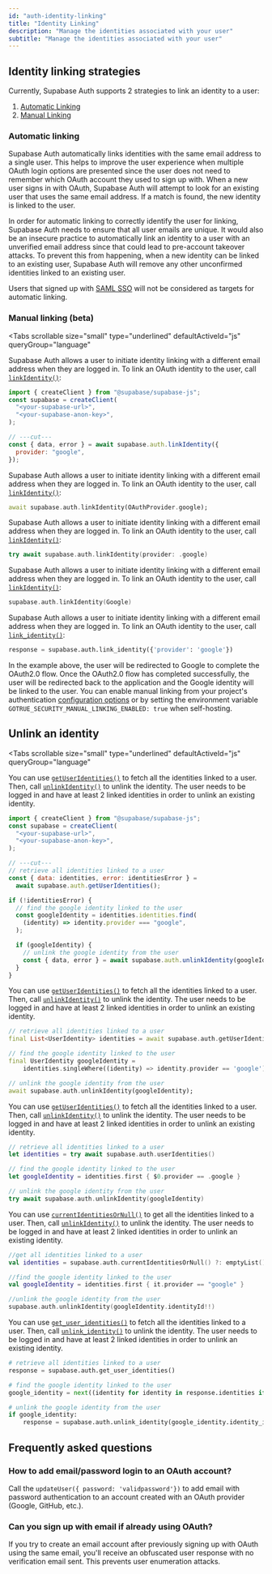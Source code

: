 ```yaml
---
id: "auth-identity-linking"
title: "Identity Linking"
description: "Manage the identities associated with your user"
subtitle: "Manage the identities associated with your user"
---
```


## Identity linking strategies

Currently, Supabase Auth supports 2 strategies to link an identity to a user:

1. [Automatic Linking](#automatic-linking)
2. [Manual Linking](#manual-linking-beta)

### Automatic linking

Supabase Auth automatically links identities with the same email address to a single user. This helps to improve the user experience when multiple OAuth login options are presented since the user does not need to remember which OAuth account they used to sign up with. When a new user signs in with OAuth, Supabase Auth will attempt to look for an existing user that uses the same email address. If a match is found, the new identity is linked to the user.

In order for automatic linking to correctly identify the user for linking, Supabase Auth needs to ensure that all user emails are unique. It would also be an insecure practice to automatically link an identity to a user with an unverified email address since that could lead to pre-account takeover attacks. To prevent this from happening, when a new identity can be linked to an existing user, Supabase Auth will remove any other unconfirmed identities linked to an existing user.

Users that signed up with [SAML SSO](/docs/guides/auth/sso/auth-sso-saml) will not be considered as targets for automatic linking.

### Manual linking (beta)

<Tabs
  scrollable
  size="small"
  type="underlined"
  defaultActiveId="js"
  queryGroup="language"
>
<TabPanel id="js" label="JavaScript">

Supabase Auth allows a user to initiate identity linking with a different email address when they are logged in. To link an OAuth identity to the user, call [`linkIdentity()`](/docs/reference/javascript/auth-linkidentity):

```js
import { createClient } from "@supabase/supabase-js";
const supabase = createClient(
  "<your-supabase-url>",
  "<your-supabase-anon-key>",
);

// ---cut---
const { data, error } = await supabase.auth.linkIdentity({
  provider: "google",
});
```

</TabPanel>
<TabPanel id="dart" label="Dart">

Supabase Auth allows a user to initiate identity linking with a different email address when they are logged in. To link an OAuth identity to the user, call [`linkIdentity()`](/docs/reference/dart/auth-linkidentity):

```dart
await supabase.auth.linkIdentity(OAuthProvider.google);
```

</TabPanel>
<TabPanel id="swift" label="Swift">

Supabase Auth allows a user to initiate identity linking with a different email address when they are logged in. To link an OAuth identity to the user, call [`linkIdentity()`](/docs/reference/swift/auth-linkidentity):

```swift
try await supabase.auth.linkIdentity(provider: .google)
```

</TabPanel>
<TabPanel id="kotlin" label="Kotlin">

Supabase Auth allows a user to initiate identity linking with a different email address when they are logged in. To link an OAuth identity to the user, call [`linkIdentity()`](/docs/reference/kotlin/auth-linkidentity):

```kotlin
supabase.auth.linkIdentity(Google)
```

</TabPanel>
<TabPanel id="python" label="Python">

Supabase Auth allows a user to initiate identity linking with a different email address when they are logged in. To link an OAuth identity to the user, call [`link_identity()`](/docs/reference/python/auth-linkidentity):

```python
response = supabase.auth.link_identity({'provider': 'google'})
```

</TabPanel>
</Tabs>

In the example above, the user will be redirected to Google to complete the OAuth2.0 flow. Once the OAuth2.0 flow has completed successfully, the user will be redirected back to the application and the Google identity will be linked to the user. You can enable manual linking from your project's authentication [configuration options](/dashboard/project/_/settings/auth) or by setting the environment variable `GOTRUE_SECURITY_MANUAL_LINKING_ENABLED: true` when self-hosting.

## Unlink an identity

<Tabs
  scrollable
  size="small"
  type="underlined"
  defaultActiveId="js"
  queryGroup="language"
>
<TabPanel id="js" label="JavaScript">

You can use [`getUserIdentities()`](/docs/reference/javascript/auth-getuseridentities) to fetch all the identities linked to a user. Then, call [`unlinkIdentity()`](/docs/reference/javascript/auth-unlinkidentity) to unlink the identity. The user needs to be logged in and have at least 2 linked identities in order to unlink an existing identity.

```js
import { createClient } from "@supabase/supabase-js";
const supabase = createClient(
  "<your-supabase-url>",
  "<your-supabase-anon-key>",
);

// ---cut---
// retrieve all identities linked to a user
const { data: identities, error: identitiesError } =
  await supabase.auth.getUserIdentities();

if (!identitiesError) {
  // find the google identity linked to the user
  const googleIdentity = identities.identities.find(
    (identity) => identity.provider === "google",
  );

  if (googleIdentity) {
    // unlink the google identity from the user
    const { data, error } = await supabase.auth.unlinkIdentity(googleIdentity);
  }
}
```

</TabPanel>
<TabPanel id="dart" label="Dart">

You can use [`getUserIdentities()`](/docs/reference/dart/auth-getuseridentities) to fetch all the identities linked to a user. Then, call [`unlinkIdentity()`](/docs/reference/dart/auth-unlinkidentity) to unlink the identity. The user needs to be logged in and have at least 2 linked identities in order to unlink an existing identity.

```dart
// retrieve all identities linked to a user
final List<UserIdentity> identities = await supabase.auth.getUserIdentities();

// find the google identity linked to the user
final UserIdentity googleIdentity =
    identities.singleWhere((identity) => identity.provider == 'google');

// unlink the google identity from the user
await supabase.auth.unlinkIdentity(googleIdentity);
```

</TabPanel>
<TabPanel id="swift" label="Swift">

You can use [`getUserIdentities()`](/docs/reference/swift/auth-getuseridentities) to fetch all the identities linked to a user. Then, call [`unlinkIdentity()`](/docs/reference/swift/auth-unlinkidentity) to unlink the identity. The user needs to be logged in and have at least 2 linked identities in order to unlink an existing identity.

```swift
// retrieve all identities linked to a user
let identities = try await supabase.auth.userIdentities()

// find the google identity linked to the user
let googleIdentity = identities.first { $0.provider == .google }

// unlink the google identity from the user
try await supabase.auth.unlinkIdentity(googleIdentity)
```

</TabPanel>
<TabPanel id="kotlin" label="Kotlin">

You can use [`currentIdentitiesOrNull()`](/docs/reference/kotlin/auth-getuseridentities) to get all the identities linked to a user. Then, call [`unlinkIdentity()`](/docs/reference/kotlin/auth-unlinkidentity) to unlink the identity. The user needs to be logged in and have at least 2 linked identities in order to unlink an existing identity.

```kotlin
//get all identities linked to a user
val identities = supabase.auth.currentIdentitiesOrNull() ?: emptyList()

//find the google identity linked to the user
val googleIdentity = identities.first { it.provider == "google" }

//unlink the google identity from the user
supabase.auth.unlinkIdentity(googleIdentity.identityId!!)
```

</TabPanel>
<TabPanel id="python" label="Python">

You can use [`get_user_identities()`](/docs/reference/python/auth-getuseridentities) to fetch all the identities linked to a user. Then, call [`unlink_identity()`](/docs/reference/python/auth-unlinkidentity) to unlink the identity. The user needs to be logged in and have at least 2 linked identities in order to unlink an existing identity.

```python
# retrieve all identities linked to a user
response = supabase.auth.get_user_identities()

# find the google identity linked to the user
google_identity = next((identity for identity in response.identities if identity.provider == 'google'), None)

# unlink the google identity from the user
if google_identity:
    response = supabase.auth.unlink_identity(google_identity.identity_id)
```

</TabPanel>
</Tabs>

## Frequently asked questions

### How to add email/password login to an OAuth account?

Call the `updateUser({ password: 'validpassword'})` to add email with password authentication to an account created with an OAuth provider (Google, GitHub, etc.).

### Can you sign up with email if already using OAuth?

If you try to create an email account after previously signing up with OAuth using the same email, you'll receive an obfuscated user response with no verification email sent. This prevents user enumeration attacks.
